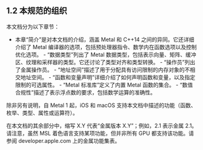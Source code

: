 ## 1.2 本规范的组织

本文档分为以下章节：

- 本章“简介”是对本文档的介绍，涵盖 Metal 和 C++14 之间的异同。它还详细介绍了 Metal 编译器的选项，包括预处理器指令、数学内在函数选项以及控制优化选项。 - “数据类型”列出了 Metal 数据类型，包括表示向量、矩阵、缓冲区、纹理和采样器的类型。它还讨论了类型对齐和类型转换。 - “操作员”列出了金属操作员。 - “地址空间”描述了用于分配具有访问限制的内存对象的不相交地址空间。 - “函数和变量声明”详细介绍了如何声明函数和变量，以及指定限制的可选属性。 - “Metal 标准库”定义了内置 Metal 函数的集合。 - “数值合规性”描述了表示浮点数的要求，包括数学运算的准确性。

除非另有说明，自 Metal 1 起，iOS 和 macOS 支持本文档中描述的功能（函数、枚举、类型、属性或运算符）。

在本文档的其余部分中，缩写 X.Y 代表“金属版本 X.Y”；例如，2.1 表示金属 2.1。请注意，虽然 MSL 着色语言支持某项功能，但并非所有 GPU 都支持该功能。请参阅 developer.apple.com 上的金属功能集表。
